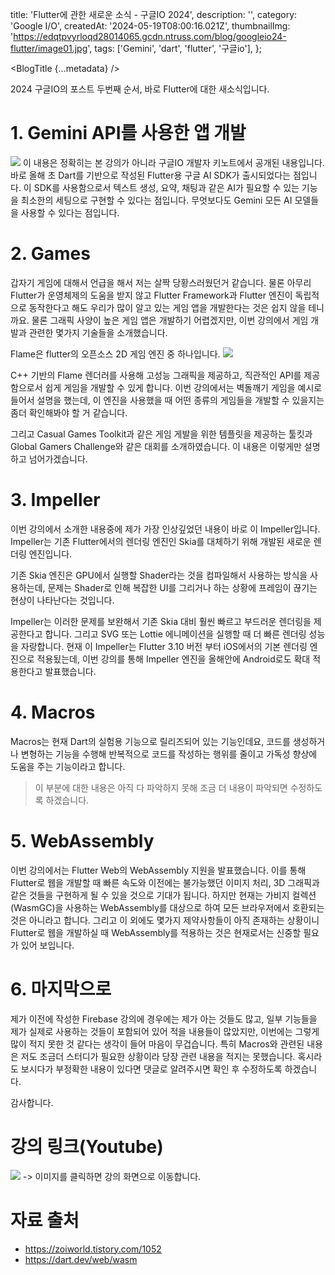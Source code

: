   title: 'Flutter에 관한 새로운 소식 - 구글IO 2024',
  description: '',
  category: 'Google I/O',
  createdAt: '2024-05-19T08:00:16.021Z',
  thumbnailImg:
    'https://edqtpvyrloqd28014065.gcdn.ntruss.com/blog/googleio24-flutter/image01.jpg',
  tags: ['Gemini', 'dart', 'flutter', '구글io'],
};

<BlogTitle {...metadata} />

2024 구글IO의 포스트 두번째 순서, 바로 Flutter에 대한 새소식입니다.

# 1. Gemini API를 사용한 앱 개발

![](https://edqtpvyrloqd28014065.gcdn.ntruss.com/blog/googleio24-flutter/image02.jpg)
이 내용은 정확히는 본 강의가 아니라 구글IO 개발자 키노트에서 공개된 내용입니다. 바로 올해 초 Dart를 기반으로 작성된 Flutter용 구글 AI SDK가 출시되었다는 점입니다. 이 SDK를 사용함으로서 텍스트 생성, 요약, 채팅과 같은 AI가 필요할 수 있는 기능을 최소한의 세팅으로 구현할 수 있다는 점입니다. 무엇보다도 Gemini 모든 AI 모델들을 사용할 수 있다는 점입니다.

# 2. Games

갑자기 게임에 대해서 언급을 해서 저는 살짝 당황스러웠던거 같습니다. 물론 아무리 Flutter가 운영체제의 도움을 받지 않고 Flutter Framework과 Flutter 엔진이 독립적으로 동작한다고 해도 우리가 많이 알고 있는 게임 앱을 개발한다는 것은 쉽지 않을 테니까요.
물론 그래픽 사양이 높은 게임 앱은 개발하기 어렵겠지만, 이번 강의에서 게임 개발과 관련한 몇가지 기술들을 소개했습니다.

Flame은 flutter의 오픈소스 2D 게임 엔진 중 하나입니다.
![](https://edqtpvyrloqd28014065.gcdn.ntruss.com/blog/googleio24-flutter/image03.jpg)

C++ 기반의 Flame 렌더러를 사용해 고성능 그래픽을 제공하고, 직관적인 API를 제공함으로서 쉽게 게임을 개발할 수 있게 합니다.
이번 강의에서는 벽돌깨기 게임을 예시로 들어서 설명을 했는데, 이 엔진을 사용했을 때 어떤 종류의 게임들을 개발할 수 있을지는 좀더 확인해봐야 할 거 같습니다.

그리고 Casual Games Toolkit과 같은 게임 게발을 위한 템플릿을 제공하는 툴킷과 Global Gamers Challenge와 같은 대회를 소개하였습니다. 이 내용은 이렇게만 설명하고 넘어가겠습니다.

# 3. Impeller

이번 강의에서 소개한 내용중에 제가 가장 인상깊었던 내용이 바로 이 Impeller입니다. Impeller는 기존 Flutter에서의 렌더링 엔진인 Skia를 대체하기 위해 개발된 새로운 렌더링 엔진입니다.

기존 Skia 엔진은 GPU에서 실행할 Shader라는 것을 컴파일해서 사용하는 방식을 사용하는데, 문제는 Shader로 인해 복잡한 UI를 그리거나 하는 상황에 프레임이 끊기는 현상이 나타난다는 것입니다.

Impeller는 이러한 문제를 보완해서 기존 Skia 대비 훨씬 빠르고 부드러운 렌더링을 제공한다고 합니다. 그리고 SVG 또는 Lottie 에니메이션을 실행할 때 더 빠른 렌더링 성능을 자랑합니다.
현재 이 Impeller는 Flutter 3.10 버전 부터 iOS에서의 기본 렌더링 엔진으로 적용됬는데, 이번 강의를 통해 Impeller 엔진을 올해안에 Android로도 확대 적용한다고 발표했습니다.

# 4. Macros

Macros는 현재 Dart의 실험용 기능으로 릴리즈되어 있는 기능인데요, 코드를 생성하거나 변형하는 기능을 수행해 반복적으로 코드를 작성하는 행위를 줄이고 가독성 향상에 도움을 주는 기능이라고 합니다.

> 이 부분에 대한 내용은 아직 다 파악하지 못해 조금 더 내용이 파악되면 수정하도록 하겠습니다.

# 5. WebAssembly

이번 강의에서는 Flutter Web의 WebAssembly 지원을 발표했습니다. 이를 통해 Flutter로 웹을 개발할 때 빠른 속도와 이전에는 불가능했던 이미지 처리, 3D 그래픽과 같은 것들을 구현하게 될 수 있을 것으로 기대가 됩니다.
하지만 현재는 가비지 컬렉션(WasmGC)을 사용하는 WebAssembly를 대상으로 하여 모든 브라우저에서 호환되는 것은 아니라고 합니다. 그리고 이 외에도 몇가지 제약사항들이 아직 존재하는 상황이니 Flutter로 웹을 개발하실 때 WebAssembly를 적용하는 것은 현재로서는 신중할 필요가 있어 보입니다.

# 6. 마지막으로

제가 이전에 작성한 Firebase 강의에 경우에는 제가 아는 것들도 많고, 일부 기능들을 제가 실제로 사용하는 것들이 포함되어 있어 적을 내용들이 많았지만, 이번에는 그렇게 많이 적지 못한 것 같다는 생각이 들어 마음이 무겁습니다. 특히 Macros와 관련된 내용은 저도 조금더 스터디가 필요한 상황이라 당장 관련 내용을 적지는 못했습니다. 혹시라도 보시다가 부정확한 내용이 있다면 댓글로 알려주시면 확인 후 수정하도록 하겠습니다.

감사합니다.

# 강의 링크(Youtube)

[![](https://edqtpvyrloqd28014065.gcdn.ntruss.com/blog/googleio24-flutter/image04.jpg)](https://youtu.be/lpnKWK-KEYs?si=ev-zZrvbAeaDDbEH)
-> 이미지를 클릭하면 강의 화면으로 이동합니다.

# 자료 출처

- https://zoiworld.tistory.com/1052
- https://dart.dev/web/wasm
